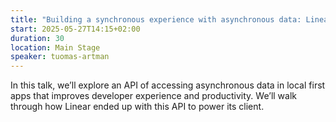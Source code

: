```yaml
---
title: "Building a synchronous experience with asynchronous data: Linear's sync engine"
start: 2025-05-27T14:15+02:00
duration: 30
location: Main Stage
speaker: tuomas-artman
---
```


In this talk, we’ll explore an API of accessing asynchronous data in local first apps that improves developer experience and productivity. We’ll walk through how Linear ended up with this API to power its client.